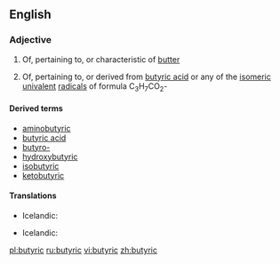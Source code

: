 ==English==

===Adjective===
{{en-adj}}

# {{rare}} Of, pertaining to, or characteristic of [[butter]]
# {{organic chemistry}} Of, pertaining to, or derived from [[butyric acid]] or any of the [[isomeric]] [[univalent]] [[radical]]s of formula C<sub>3</sub>H<sub>7</sub>CO<sub>2</sub>-

====Derived terms====
* [[aminobutyric]]
* [[butyric acid]]
* [[butyro-]]
* [[hydroxybutyric]]
* [[isobutyric]]
* [[ketobutyric]]

====Translations====
{{trans-top|of or pertaining to butter}}
* Icelandic: {{t|is|smjör-}}
{{trans-mid}}
{{trans-bottom}}

{{trans-top|of or derived from butyric acid}}
* Icelandic: {{t|is|smjör-}}
{{trans-mid}}
{{trans-bottom}}

[[pl:butyric]]
[[ru:butyric]]
[[vi:butyric]]
[[zh:butyric]]